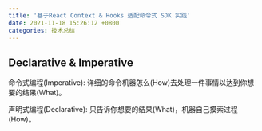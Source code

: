```yaml
---
title: '基于React Context & Hooks 适配命令式 SDK 实践'
date: 2021-11-18 15:26:12 +0800
categories: 技术总结
---
```


## Declarative & Imperative

命令式编程(Imperative): 详细的命令机器怎么(How)去处理一件事情以达到你想要的结果(What)。

声明式编程(Declarative): 只告诉你想要的结果(What)，机器自己摸索过程(How)。
